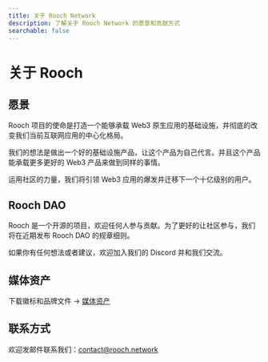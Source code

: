 ```yaml
---
title: 关于 Rooch Network
description: 了解关于 Rooch Network 的愿景和贡献方式
searchable: false
---
```


# 关于 Rooch

## 愿景

Rooch 项目的使命是打造一个能够承载 Web3 原生应用的基础设施，并彻底的改变我们当前互联网应用的中心化格局。

我们的想法是做出一个好的基础设施产品，让这个产品为自己代言。并且这个产品能承载更多更好的 Web3 产品来做到同样的事情。

运用社区的力量，我们将引领 Web3 应用的爆发并迁移下一个十亿级别的用户。

## Rooch DAO

Rooch 是一个开源的项目，欢迎任何人参与贡献。为了更好的让社区参与，我们将在近期发布 Rooch DAO 的规章细则。

如果你有任何想法或者建议，欢迎加入我们的 Discord 并和我们交流。

## 媒体资产

下载徽标和品牌文件 → [媒体资产](/brand)

## 联系方式

欢迎发邮件联系我们：contact@rooch.network
